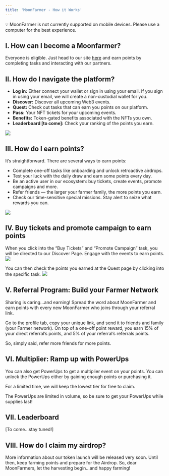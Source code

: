 ```yaml
---
title: 'MoonFarmer - How it Works'
---
```

<Tip>💡 MoonFarmer is not currently supported on mobile devices. Please use a computer for the best experience.</Tip>

## I. How can I become a Moonfarmer?
Everyone is eligible. Just head to our site [here](https://app.moongate.id/) and earn points by completing tasks and interacting with our partners. 

## II. How do I navigate the platform?
- **Log in:** Either connect your wallet or sign in using your email. If you sign in using your email, we will create a non-custodial wallet for you.
- **Discover:** Discover all upcoming Web3 events.
- **Quest:** Check out tasks that can earn you points on our platform.
- **Pass:** Your NFT tickets for your upcoming events.
- **Benefits:** Token-gated benefits associated with the NFTs you own.
- **Leaderboard [to come]:** Check your ranking of the points you earn.
<img src="/user-guide/images/moonfarmer/moonfarmer-guide/navbar.png"/>

## III. How do I earn points?
It’s straightforward. There are several ways to earn points: 

- Complete one-off tasks like onboarding and unlock retroactive airdrops.
- Test your luck with the daily draw and earn some points every day.
- Be an active user in our ecosystem: buy tickets, create events, promote campaigns and more.
- Refer friends — the larger your farmer family, the more points you earn.
- Check our time-sensitive special missions. Stay alert to seize what rewards you can.
<img src="/user-guide/images/moonfarmer/moonfarmer-guide/pass page.png"/>

## IV. Buy tickets and promote campaign to earn points
When you click into the “Buy Tickets” and “Promote Campaign” task, you will be directed to our Discover Page. Engage with the events to earn points. 
<img src="/user-guide/images/moonfarmer/moonfarmer-guide/highlighted event share.png"/>

You can then check the points you earned at the Quest page by clicking into the specific task.
<img src="/user-guide/images/moonfarmer/moonfarmer-guide/special task like rt.png"/>

## V. Referral Program: Build your Farmer Network
Sharing is caring…and earning! Spread the word about MoonFarmer and earn points with every new MoonFarmer who joins through your referral link. 

Go to the profile tab, copy your unique link, and send it to friends and family (your Farmer network). On top of a one-off point reward, you earn 15% of your direct referral’s points, and 5% of your referral’s referrals points. 

So, simply said, refer more friends for more points.

## VI. Multiplier: Ramp up with PowerUps
You can also get PowerUps to get a multiplier event on your points. You can unlock the PowerUps either by gaining enough points or purchasing it. 

For a limited time, we will keep the lowest tier for free to claim. 

The PowerUps are limited in volume, so be sure to get your PowerUps while supplies last!

## VII. Leaderboard
[To come…stay tuned!]

## VIII. How do I claim my airdrop?
More information about our token launch will be released very soon. Until then, keep farming points and prepare for the Airdrop. So, dear MoonFarmers, let the harvesting begin…and happy farming! 